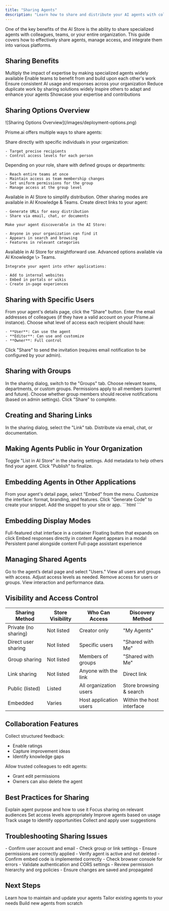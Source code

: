 ```yaml
---
title: "Sharing Agents"
description: "Learn how to share and distribute your AI agents with colleagues and across your organization"
---
```



One of the key benefits of the AI Store is the ability to share specialized agents with colleagues, teams, or your entire organization. This guide covers how to effectively share agents, manage access, and integrate them into various platforms.

## Sharing Benefits

<CardGroup cols="2">
  <Card title="Knowledge Amplification" icon="brain">
    Multiply the impact of expertise by making specialized agents widely available
  </Card>
  <Card title="Collaboration" icon="users">
    Enable teams to benefit from and build upon each other's work
  </Card>
  <Card title="Standardization" icon="check-double">
    Ensure consistent AI usage and responses across your organization
  </Card>
  <Card title="Efficiency" icon="bolt">
    Reduce duplicate work by sharing solutions widely
  </Card>
  <Card title="Innovation" icon="lightbulb">
    Inspire others to adapt and enhance your agents
  </Card>
  <Card title="Recognition" icon="medal">
    Showcase your expertise and contributions
  </Card>
</CardGroup>

## Sharing Options Overview

<Frame>
  ![Sharing Options Overview](/images/deployment-options.png)
</Frame>

Prisme.ai offers multiple ways to share agents:

<Tabs>
  <Tab title="User Sharing">
    Share directly with specific individuals in your organization:

    - Target precise recipients
    - Control access levels for each person
  </Tab>
  <Tab title="Group Sharing">
    Depending on your role, share with defined groups or departments:

    - Reach entire teams at once
    - Maintain access as team membership changes
    - Set uniform permissions for the group
    - Manage access at the group level
  </Tab>
  <Tab title="Link Sharing">
    Available in AI Store to simplify distribution. Other sharing modes are available in AI Knowledge & Teams.
    Create direct links to your agent:

    - Generate URLs for easy distribution
    - Share via email, chat, or documents
  </Tab>
  <Tab title="Public Listing">

    Make your agent discoverable in the AI Store:

    - Anyone in your organization can find it
    - Appears in search and browsing
    - Features in relevant categories
  </Tab>
  <Tab title="Embedding">
    Available in AI Store for straightforward use. Advanced options available via AI Knowledge \> Teams.

    Integrate your agent into other applications:

    - Add to internal websites
    - Embed in portals or wikis
    - Create in-page experiences
  </Tab>
</Tabs>

## Sharing with Specific Users

<Steps>
  <Step title="Access sharing options">
    From your agent's details page, click the "Share" button.

  </Step>
  <Step title="Select individual users">
    Enter the email addresses of colleagues (if they have a valid account on your Prisme.ai instance).

  </Step>
  <Step title="Set permission levels">
    Choose what level of access each recipient should have:

    - **User**: Can use the agent
    - **Editor**: Can use and customize
    - **Owner**: Full control

  </Step>
  <Step title="Send share invitation">
    Click "Share" to send the invitation (requires email notification to be configured by your admin).

  </Step>
</Steps>

## Sharing with Groups

<Steps>
  <Step title="Access group sharing">
    In the sharing dialog, switch to the "Groups" tab.
  </Step>
  <Step title="Select groups">
    Choose relevant teams, departments, or custom groups.

  </Step>
  <Step title="Set group permissions">
    Permissions apply to all members (current and future).

  </Step>
  <Step title="Configure notification options">
    Choose whether group members should receive notifications (based on admin settings).
  </Step>
  <Step title="Share with selected groups">
    Click "Share" to complete.
  </Step>
</Steps>

## Creating and Sharing Links

<Steps>
  <Step title="Click on share agent">
    In the sharing dialog, select the "Link" tab.
  </Step>
  <Step title="Share the link">
    Distribute via email, chat, or documentation.
  </Step>
</Steps>

## Making Agents Public in Your Organization

<Steps>
  <Step title="Configure public listing">
    Toggle "List in AI Store" in the sharing settings.
  </Step>
  <Step title="Set discovery details">
    Add metadata to help others find your agent.
  </Step>
  <Step title="Publish to AI Store">
    Click "Publish" to finalize.
  </Step>
</Steps>

## Embedding Agents in Other Applications

<Steps>
  <Step title="Access embedding options">
    From your agent's detail page, select "Embed" from the menu.
  </Step>
  <Step title="Configure the embed">
    Customize the interface: format, branding, and features.
  </Step>
  <Step title="Generate embed code">
    Click "Generate Code" to create your snippet.
  </Step>
  <Step title="Implement the embed">
    Add the snippet to your site or app.
  </Step>
</Steps>

<Accordion title="Embed Code Example">
  ```html
  <!-- Prisme.ai Agent Embed -->
  <script src="https://cdn-assets.prisme.ai/blocks/popover/inject/index.js"></script>
  <script type="text/javascript">
  Prismeai.popover({
    "url": "https://ai-knowledge-chat.pages.prisme.ai/agent?id=66cde46fbf94ca779ff6d7b8",
    "config": {
      "header": {
        "closeColor": "#7f7f7f",
        "title":" "
      },
    }
  })
  </script>
  <!-- End Prisme.ai Agent Embed -->
  ```
</Accordion>

## Embedding Display Modes


<CardGroup cols="3">
  <Card title="Chat Window" icon="comments">
    Full-featured chat interface in a container
  </Card>
  <Card title="Chat Button" icon="circle-chat">
    Floating button that expands on click
  </Card>
  <Card title="Inline Assistant" icon="message-lines">
    Embed responses directly in content
  </Card>
  <Card title="Popup Dialog" icon="rectangle-wide">
    Agent appears in a modal
  </Card>
  <Card title="Sidebar" icon="sidebar">
    Persistent panel alongside content
  </Card>
  <Card title="Full Page" icon="browser">
    Full-page assistant experience
  </Card>
</CardGroup>

## Managing Shared Agents

<Steps>
  <Step title="Access sharing management">
    Go to the agent’s detail page and select "Users."
  </Step>
  <Step title="Review current sharing">
    View all users and groups with access.
  </Step>
  <Step title="Modify permissions">
    Adjust access levels as needed.
  </Step>
  <Step title="Revoke access">
    Remove access for users or groups.
  </Step>
  <Step title="Monitor usage">
    View interaction and performance data.
  </Step>
</Steps>

## Visibility and Access Control


| Sharing Method       | Store Visibility | Who Can Access         | Discovery Method          |
| -------------------- | ---------------- | ---------------------- | ------------------------- |
| Private (no sharing) | Not listed       | Creator only           | "My Agents"               |
| Direct user sharing  | Not listed       | Specific users         | "Shared with Me"          |
| Group sharing        | Not listed       | Members of groups      | "Shared with Me"          |
| Link sharing         | Not listed       | Anyone with the link   | Direct link               |
| Public (listed)      | Listed           | All organization users | Store browsing & search   |
| Embedded             | Varies           | Host application users | Within the host interface |

## Collaboration Features


<Accordion title="Feedback Collection">
  Collect structured feedback:

  - Enable ratings
  - Capture improvement ideas
  - Identify knowledge gaps
</Accordion>

<Accordion title="Collaborative Editing">
  Allow trusted colleagues to edit agents:

  - Grant edit permissions
  - Owners can also delete the agent
</Accordion>

## Best Practices for Sharing

<CardGroup cols="2">
  <Card title="Clear Documentation" icon="file-lines">
    Explain agent purpose and how to use it
  </Card>
  <Card title="Selective Sharing" icon="filter">
    Focus sharing on relevant audiences
  </Card>
  <Card title="Permission Management" icon="lock">
    Set access levels appropriately
  </Card>
  <Card title="Regular Updates" icon="arrows-rotate">
    Improve agents based on usage
  </Card>
  <Card title="Usage Monitoring" icon="chart-line">
    Track usage to identify opportunities
  </Card>
  <Card title="Feedback Loops" icon="comments">
    Collect and apply user suggestions
  </Card>
</CardGroup>

## Troubleshooting Sharing Issues

<AccordionGroup>
  <Accordion title="Users can't access a shared agent">
    - Confirm user account and email
    - Check group or link settings
    - Ensure permissions are correctly applied
    - Verify agent is active and not deleted
  </Accordion>
  <Accordion title="Embedded agent not working">
    - Confirm embed code is implemented correctly
    - Check browser console for errors
    - Validate authentication and CORS settings
  </Accordion>
  <Accordion title="Sharing permissions issues">
    - Review permission hierarchy and org policies
    - Ensure changes are saved and propagated
  </Accordion>
</AccordionGroup>

## Next Steps

<CardGroup cols="3">
  <Card title="Managing Agents" icon="list-check" href="../managing-agents">
    Learn how to maintain and update your agents
  </Card>
  <Card title="Customizing Agents" icon="sliders" href="../customizing-agents">
    Tailor existing agents to your needs
  </Card>
  <Card title="Creating Agents" icon="square-plus" href="../creating-agents">
    Build new agents from scratch
  </Card>
</CardGroup>